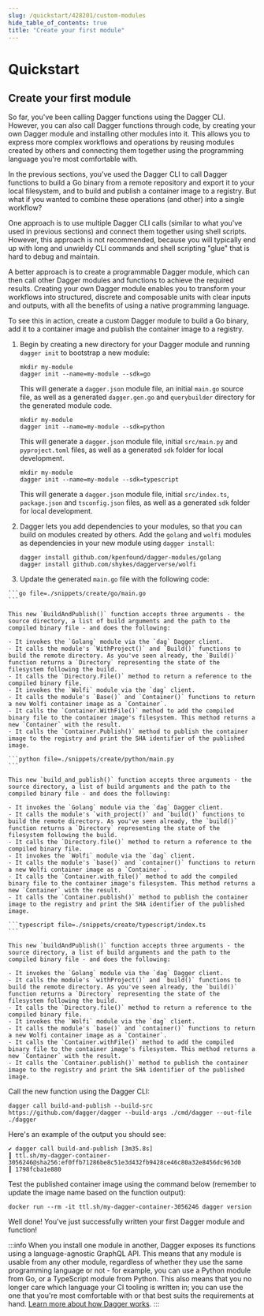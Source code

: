 ```yaml
---
slug: /quickstart/428201/custom-modules
hide_table_of_contents: true
title: "Create your first module"
---
```


# Quickstart

<PartialExperimentalDocs />

## Create your first module

So far, you've been calling Dagger functions using the Dagger CLI. However, you can also call Dagger functions through code, by creating your own Dagger module and installing other modules into it. This allows you to express more complex workflows and operations by reusing modules created by others and connecting them together using the programming language you're most comfortable with.

In the previous sections, you've used the Dagger CLI to call Dagger functions to build a Go binary from a remote repository and export it to your local filesystem, and to build and publish a container image to a registry. But what if you wanted to combine these operations (and other) into a single workflow?

One approach is to use multiple Dagger CLI calls (similar to what you've used in previous sections) and connect them together using shell scripts. However, this approach is not recommended, because you will typically end up with long and unwieldy CLI commands and shell scripting "glue" that is hard to debug and maintain.

A better approach is to create a programmable Dagger module, which can then call other Dagger modules and functions to achieve the required results. Creating your own Dagger module enables you to transform your workflows into structured, discrete and composable units with clear inputs and outputs, with all the benefits of using a native programming language.

To see this in action, create a custom Dagger module to build a Go binary, add it to a container image and publish the container image to a registry.

1. Begin by creating a new directory for your Dagger module and running `dagger init` to bootstrap a new module:

    <Tabs groupId="language">
    <TabItem value="Go">

    ```shell
    mkdir my-module
    dagger init --name=my-module --sdk=go
    ```

    This will generate a `dagger.json` module file, an initial `main.go` source file, as well as a generated `dagger.gen.go` and `querybuilder` directory for the generated module code.

    </TabItem>
    <TabItem value="Python">

    ```shell
    mkdir my-module
    dagger init --name=my-module --sdk=python
    ```

    This will generate a `dagger.json` module file, initial `src/main.py` and `pyproject.toml` files, as well as a generated `sdk` folder for local development.

    </TabItem>
    <TabItem value="TypeScript">

    ```shell
    mkdir my-module
    dagger init --name=my-module --sdk=typescript
    ```

    This will generate a `dagger.json` module file, initial `src/index.ts`, `package.json` and `tsconfig.json` files, as well as a generated `sdk` folder for local development.

    </TabItem>
    </Tabs>

1. Dagger lets you add dependencies to your modules, so that you can build on modules created by others. Add the `golang` and `wolfi` modules as dependencies in your new module using `dagger install`:

    ```shell
    dagger install github.com/kpenfound/dagger-modules/golang
    dagger install github.com/shykes/daggerverse/wolfi
    ```

1. Update the generated `main.go` file with the following code:

<Tabs groupId="language">
<TabItem value="Go">

    ```go file=./snippets/create/go/main.go
    ```

    This new `BuildAndPublish()` function accepts three arguments - the source directory, a list of build arguments and the path to the compiled binary file - and does the following:

    - It invokes the `Golang` module via the `dag` Dagger client.
    - It calls the module's `WithProject()` and `Build()` functions to build the remote directory. As you've seen already, the `Build()` function returns a `Directory` representing the state of the filesystem following the build.
    - It calls the `Directory.File()` method to return a reference to the compiled binary file.
    - It invokes the `Wolfi` module via the `dag` client.
    - It calls the module's `Base()` and `Container()` functions to return a new Wolfi container image as a `Container`.
    - It calls the `Container.WithFile()` method to add the compiled binary file to the container image's filesystem. This method returns a new `Container` with the result.
    - It calls the `Container.Publish()` method to publish the container image to the registry and print the SHA identifier of the published image.

</TabItem>
<TabItem value="Python">

    ```python file=./snippets/create/python/main.py
    ```

    This new `build_and_publish()` function accepts three arguments - the source directory, a list of build arguments and the path to the compiled binary file - and does the following:

    - It invokes the `Golang` module via the `dag` Dagger client.
    - It calls the module's `with_project()` and `build()` functions to build the remote directory. As you've seen already, the `build()` function returns a `Directory` representing the state of the filesystem following the build.
    - It calls the `Directory.file()` method to return a reference to the compiled binary file.
    - It invokes the `Wolfi` module via the `dag` client.
    - It calls the module's `base()` and `container()` functions to return a new Wolfi container image as a `Container`.
    - It calls the `Container.with_file()` method to add the compiled binary file to the container image's filesystem. This method returns a new `Container` with the result.
    - It calls the `Container.publish()` method to publish the container image to the registry and print the SHA identifier of the published image.

</TabItem>
<TabItem value="TypeScript">

    ```typescript file=./snippets/create/typescript/index.ts
    ```

    This new `buildAndPublish()` function accepts three arguments - the source directory, a list of build arguments and the path to the compiled binary file - and does the following:

    - It invokes the `Golang` module via the `dag` Dagger client.
    - It calls the module's `withProject()` and `build()` functions to build the remote directory. As you've seen already, the `build()` function returns a `Directory` representing the state of the filesystem following the build.
    - It calls the `Directory.file()` method to return a reference to the compiled binary file.
    - It invokes the `Wolfi` module via the `dag` client.
    - It calls the module's `base()` and `container()` functions to return a new Wolfi container image as a `Container`.
    - It calls the `Container.withFile()` method to add the compiled binary file to the container image's filesystem. This method returns a new `Container` with the result.
    - It calls the `Container.publish()` method to publish the container image to the registry and print the SHA identifier of the published image.

</TabItem>
</Tabs>

Call the new function using the Dagger CLI:

```shell
dagger call build-and-publish --build-src https://github.com/dagger/dagger --build-args ./cmd/dagger --out-file ./dagger
```

Here's an example of the output you should see:

```shell
✔ dagger call build-and-publish [3m35.8s]
┃ ttl.sh/my-dagger-container-3056246@sha256:ef0ffb71286be8c51e3d432fb9428ce46c80a32e8456dc963d0
┃ 1798fcba1e880
```

Test the published container image using the command below (remember to update the image name based on the function output):

```shell
docker run --rm -it ttl.sh/my-dagger-container-3056246 dagger version
```

Well done! You've just successfully written your first Dagger module and function!

:::info
When you install one module in another, Dagger exposes its functions using a language-agnostic GraphQL API. This means that any module is usable from any other module, regardless of whether they use the same programming language or not - for example, you can use a Python module from Go, or a TypeScript module from Python. This also means that you no longer care which language your CI tooling is written in; you can use the one that you're most comfortable with or that best suits the requirements at hand. [Learn more about how Dagger works](../index.mdx#how-does-it-work).
:::
